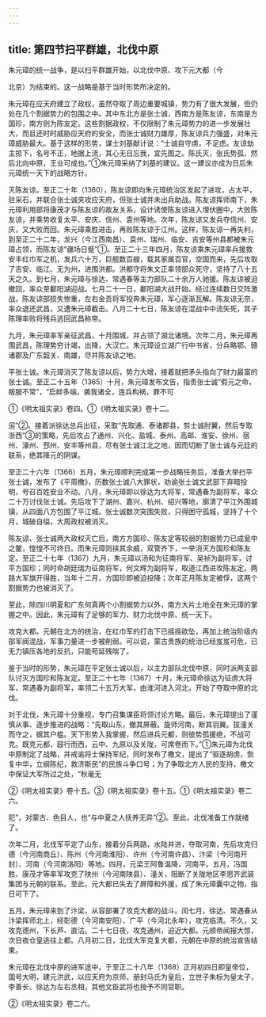 ```yaml
---
---
---
```

title: 第四节扫平群雄，北伐中原
---



朱元璋的统一战争，是以扫平群雄开始，以北伐中原、攻下元大都（今

北京）为结束的。这一战略是基于当时形势所决定的。

朱元璋在应天府建立了政权，虽然夺取了周边重要城镇，势力有了很大发展，但仍处在几个割据势力的包围之中。其中东北方是张士诚，西南方是陈友谅，东南是方国珍，南方则为陈友定。这些割据政权，不仅限制了朱元璋势力的进一步发展壮大，而且还时时威胁应天府的安全，而张士诚财力雄厚，陈友谅兵力强盛，对朱元璋威胁最大。基于这样的形势，谋士刘基献计说：“士诚自守虏，不足虑。友谅劫主掠下，名号不正，地据上流，其心无日忘我，宜先图之。陈氏灭，张氏势孤，然后北向中原，王业可成也。”①朱元璋采纳了刘基的建议。这一建议亦成为日后朱元璋统一天下的战略方针。

灭陈友谅。至正二十年（1360），陈友谅即向朱元璋统治区发起了进攻，占太平，驻采石，并联合张士诚夹攻应天府，但张士诚并未出兵助战。陈友谅挥师南下，朱元璋利用部将康茂才与陈友谅的故友关系，设计诱使陈友谅进入埋伏圈中，大败陈友谅，并乘势收复太平、安庆、信州、袁州等地。次年，陈友谅又发兵夺信州、安庆，又大败而回。朱元璋乘胜进击，再败陈友谅于江州。这样，陈友谅一再失利，到至正二十二年，龙兴（今江西南昌）、袁州、瑞州、临安、吉安等州县都被朱元璋占领，而陈友谅“疆场日蹙”①。至正二十三年四月，陈友谅乘朱元璋率兵援救安丰红巾军之机，发兵六十万，巨舰数百艘，载其家属百官，空国而来，先后攻取了吉安、临江、无为州，进围洪都。洪都守将朱文正率领部众死守，坚持了八十五天之久。到七月，朱元璋与徐达、常遇春等主力部队二十余万人驰援。陈友谅被迫撤回，率众至鄱阳湖迎战。七月二十一日，鄱阳湖大战开始。经过连续数日交阵激战，陈友谅部损失惨重，左右金吾将军投奔朱元璋，军心逐渐瓦解。陈友谅无奈，率众退还武昌，又遭朱元璋截击。八月二十七日，陈友谅在混战中中流矢死，其子陈理率败将残兵逃回武昌称帝。

九月，朱元璋率军亲征武昌，十月围城，并占领了湖北诸境。次年二月，朱元璋再围武昌，陈理势穷计竭，出降，大汉亡。朱元璋设立湖广行中书省，分兵略鄂、赣诸郡及广东韶关、南雄，尽并陈友谅之地。

平张士诚。朱元璋消灭了陈友谅以后，势力大增，接着就把矛头指向了财力最富的张士诚。至正二十五年（1365）十月，朱元璋发布文告，指责张士诚“假元之命，叛服不常”，“启衅多端，袭我诸全，连兵构祸，罪不可

①《明太祖实录》卷四。①《明太祖实录》卷十二。

逭”②。接着派徐达总兵出征，采取“先取通、泰诸郡县，剪士诚肘翼，然后专取浙西”③的策略，先后攻占了通州、兴化、盐城、泰州、高邮、淮安、徐州、宿州、濠州、邳州、安丰等州县，尽有张士诚江北之地，因而切断了张士诚与元廷的联系，绝其降元的阴谋。

至正二十六年（1366）五月，朱元璋顺利完成第一步战略任务后，准备大举扫平张士诚，发布了《平周檄》，历数张士诚八大罪状，劝谕张士诚文武部下弃暗投明，号召百姓安业不动。八月，朱元璋即以徐达为大将军，常遇春为副将军，率众二十万讨伐张士诚。先后攻下了湖州、嘉兴、杭州、绍兴等地，廓清了平江外围城镇，从四面八方包围了平江城。张士诚数次突围失败，只得困守孤城，坚持了十个月，城破自缢，大周政权被消灭。

陈友谅、张士诚两大政权灭亡后，南方方国珍、陈友定等较弱的割据势力已成瓮中之鳖，惶惶不可终日。而朱元璋则挟其余威，双管齐下，一举消灭方国珍和陈友定。至正二十七年（1367）九月，朱元璋以汤和为征南将军、吴祯为副将军，讨平方国珍；同时命胡廷瑞为征南将军，何文辉为副将军，取道江西进攻陈友定。两路大军旗开得胜，当年十二月，方国珍即被迫投降；次年正月陈友定被俘，这两个割据势力也被消灭了。

至此，除四川明夏和广东何真两个小割据势力以外，南方大片土地全在朱元璋的掌握之中。因此，朱元璋有了足够的军力、财力北伐中原、统一天下。

攻克大都。元朝在北方的统治，在红巾军的打击下已摇摇欲坠，再加上统治阶级内部军阀混战，军事力量进一步被削弱。可以说，蒙古贵族的统治已经岌岌可危，已无力镇压各地的反抗，只能苟延残喘了。

鉴于当时的形势，朱元璋在平定张士诚以后，以主力部队北伐中原，同时派两支部队讨灭方国珍和陈友定。至正二十七年（1367）十月，朱元璋命徐达为征虏大将军，常遇春为副将军，率领二十五万大军，由淮河进入河北，开始了夺取中原的北伐。

对于北伐，朱元璋十分重视，专门召集谋臣将领讨论方略。最后，朱元璋提出了谨慎从事、逐步推进的战略：“先取山东，撤其屏蔽。旋师河南，断其羽翼。拔潼关而守之，据其户槛。天下形势入我掌握，然后进兵元都，则彼势孤援绝，不战可克。既克元都，鼓行而西，云中、九原以及关陇，可席卷而下。”①朱元璋为北伐中原制定了战略，并戒谕将士保持军纪，同时发布了檄文，提出了“驱逐胡虏，恢复中华，立纲陈纪，救济斯民”的民族斗争口号；为了争取北方人民的支持，檄文中保证大军所过之处，“秋毫无

②《明太祖实录》卷十五。③《明太祖实录》卷十五。①《明太祖实录》卷二六。

犯”，对蒙古、色目人，也“与中夏之人抚养无异”②。至此，北伐准备工作就绪了。

次年二月，北伐军平定了山东，接着分兵两路，水陆并进，夺取河南，先后攻克归德（今河南商丘）、陈州（今河南淮阳）、许州（今河南许昌）、汴梁（今河南开封）、河南（今河南洛阳）等地。四月，元梁王阿鲁温降，河南平。五月，冯国胜、康茂才等率军攻克了陕州（今河南陕县）、潼关，阻断了关陇地区李思齐武装集团与元朝的联系。至此，元大都已失去了屏障和外援，成了朱元璋囊中之物，指日可下了。

五月，朱元璋来到了汴梁，从容部署了攻克大都的战斗。闰七月，徐达、常遇春从汴梁挥师北上，经彰德（今河南安阳）、广平（今河北永年），攻克临清。不久，又攻克德州，下长芦、直沽。二十七日夜，攻克通州，迫近大都。元顺帝闻报大惊，次日夜仓皇逃往上都。八月初二日，北伐大军克复大都，元朝在中原的统治宣告结束。

朱元璋在北伐中原的进军途中，于至正二十八年（1368）正月初四日即皇帝位，国号大明，建元洪武，以应天府为京师，册封马氏为皇后，立世子朱标为皇太子，李善长、徐达为左右丞相，其他文臣武将也授予不同官职。

②《明太祖实录》卷二六。